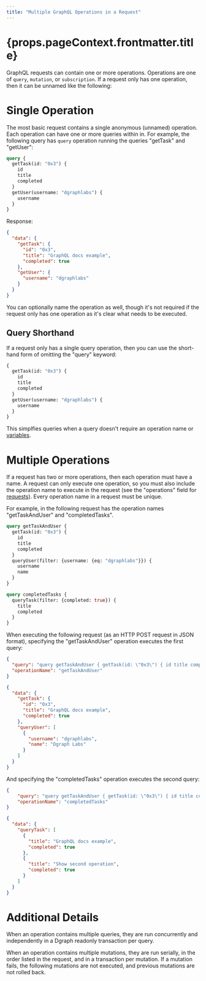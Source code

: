 ```yaml
---
title: "Multiple GraphQL Operations in a Request"
---
```


<h1>{props.pageContext.frontmatter.title}</h1>

GraphQL requests can contain one or more operations. Operations are one of `query`, `mutation`, or `subscription`. If a request only has one operation, then it can be unnamed like the following:

# Single Operation

The most basic request contains a single anonymous (unnamed) operation. Each operation can have one or more queries within in. For example, the following query has `query` operation running the queries "getTask" and "getUser":

```graphql
query {
  getTask(id: "0x3") {
    id
    title
    completed
  }
  getUser(username: "dgraphlabs") {
    username
  }
}
```

Response:

```json
{
  "data": {
    "getTask": {
      "id": "0x3",
      "title": "GraphQL docs example",
      "completed": true
    },
    "getUser": {
      "username": "dgraphlabs"
    }
  }
}
```

You can optionally name the operation as well, though it's not required if the request only has one operation as it's clear what needs to be executed.

## Query Shorthand

If a request only has a single query operation, then you can use the short-hand form of omitting the "query" keyword:

```graphql
{
  getTask(id: "0x3") {
    id
    title
    completed
  }
  getUser(username: "dgraphlabs") {
    username
  }
}
```

This simplfies queries when a query doesn't require an operation name or [variables](/doc/api/variables).

# Multiple Operations

If a request has two or more operations, then each operation must have a name. A request can only execute one operation, so you must also include the operation name to execute in the request (see the "operations" field for [requests](/doc/api/requests)). Every operation name in a request must be unique.

For example, in the following request has the operation names "getTaskAndUser" and "completedTasks".

```graphql
query getTaskAndUser {
  getTask(id: "0x3") {
    id
    title
    completed
  }
  queryUser(filter: {username: {eq: "dgraphlabs"}}) {
    username
    name
  }
}

query completedTasks {
  queryTask(filter: {completed: true}) {
    title
    completed
  }
}
```

When executing the following request (as an HTTP POST request in JSON format), specifying the "getTaskAndUser" operation executes the first query:

```json
{
  "query": "query getTaskAndUser { getTask(id: \"0x3\") { id title completed } queryUser(filter: {username: {eq: \"dgraphlabs\"}}) { username name }\n}\n\nquery completedTasks { queryTask(filter: {completed: true}) { title completed }}",
  "operationName": "getTaskAndUser"
}
```

```json
{
  "data": {
    "getTask": {
      "id": "0x3",
      "title": "GraphQL docs example",
      "completed": true
    },
    "queryUser": [
      {
        "username": "dgraphlabs",
        "name": "Dgraph Labs"
      }
    ]
  }
}
```

And specifying the "completedTasks" operation executes the second query:

```json
{
	"query": "query getTaskAndUser { getTask(id: \"0x3\") { id title completed } queryUser(filter: {username: {eq: \"dgraphlabs\"}}) { username name }\n}\n\nquery completedTasks { queryTask(filter: {completed: true}) { title completed }}",
	"operationName": "completedTasks"
}
```

```json
{
  "data": {
    "queryTask": [
      {
        "title": "GraphQL docs example",
        "completed": true
      },
      {
        "title": "Show second operation",
        "completed": true
      }
    ]
  }
}
```

# Additional Details

When an operation contains multiple queries, they are run concurrently and independently in a  Dgraph readonly transaction per query.

When an operation contains multiple mutations, they are run serially, in the order listed in the request, and in a transaction per mutation. If a mutation fails, the following mutations are not executed, and previous mutations are not rolled back.

